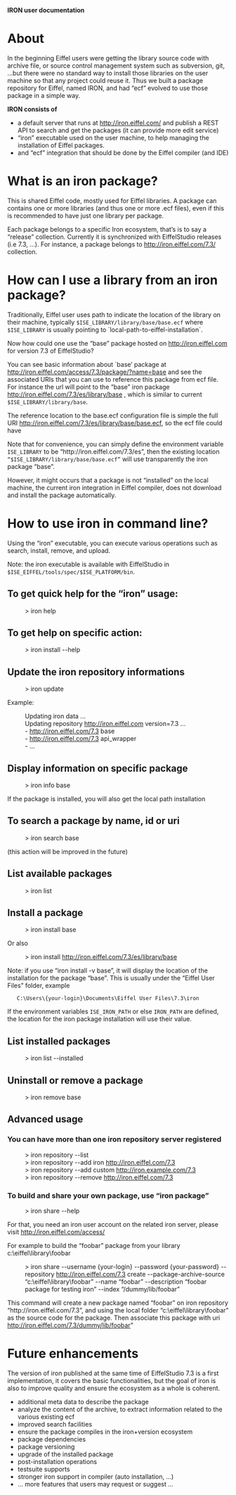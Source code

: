 {{UnderConstruction}}

'''IRON user documentation'''

= About=
In the beginning Eiffel users were getting the library source code with archive file, or source control management system such as subversion, git, …but there were no standard way to install those libraries on the user machine so that any project could reuse it. Thus we built a package repository for Eiffel, named IRON, and had “ecf” evolved to use those package in a simple way.

'''IRON consists of '''
* a default server that runs at http://iron.eiffel.com/ and publish a REST API to search and get the packages (it can provide more edit service)
* “iron” executable used on the user machine, to help managing the installation of Eiffel packages.
* and “ecf” integration that should be done by the Eiffel compiler (and IDE)

=What is an iron package?=
This is shared Eiffel code, mostly used for Eiffel libraries. A package can contains one or more libraries (and thus one or more .ecf files), even if this is recommended to have just one library per package. 

Each package belongs to a specific Iron ecosystem, that’s is to say a “release” collection. Currently it is synchronized with EiffelStudio releases (i.e 7.3, …). 
For instance, a package belongs to http://iron.eiffel.com/7.3/ collection.

=How can I use a library from an iron package?=
Traditionally, Eiffel user uses path to indicate the location of the library on their machine, typically <code>$ISE_LIBRARY/library/base/base.ecf</code> where <code>$ISE_LIBRARY</code> is usually pointing to `local-path-to-eiffel-installation`.

Now how could one use the “base” package hosted on http://iron.eiffel.com for version 7.3 of EiffelStudio? 

You can see basic information about `base’ package at http://iron.eiffel.com/access/7.3/package/?name=base and see the associated URIs that you can use to reference this package from ecf file. For instance the url will point to the “base” iron package  http://iron.eiffel.com/7.3/es/library/base , which is similar to current <code>$ISE_LIBRARY/library/base</code>.

The reference location to the base.ecf configuration file is simple the full URI http://iron.eiffel.com/7.3/es/library/base/base.ecf, so the ecf file could have
:   <library name=”base” location=”http://iron.eiffel.com/7.3/es/library/base/base.ecf” />

Note that for convenience, you can simply define the environment variable <code>ISE_LIBRARY</code> to be “http://iron.eiffel.com/7.3/es”, then the existing location <code>“$ISE_LIBRARY/library/base/base.ecf”</code> will use transparently the iron package “base”.

However, it might occurs that a package is not “installed” on the local machine, the current iron integration in Eiffel compiler, does not download and install the package automatically.

=How to use '''iron''' in command line?=
Using the “iron” executable, you can execute various operations such as search, install, remove, and upload.

Note: the iron executable is available with EiffelStudio in <code>$ISE_EIFFEL/tools/spec/$ISE_PLATFORM/bin</code>.

==To get quick help for the “iron” usage:==
:  > iron help 

==To get help on specific action:==
:  > iron install --help

==Update the iron repository informations==
:  > iron update
Example:
:  Updating iron data ...
:  Updating repository http://iron.eiffel.com version=7.3 ...
:  - http://iron.eiffel.com/7.3 base
:  - http://iron.eiffel.com/7.3 api_wrapper
:  - …

==Display information on specific package==
:  > iron info base
If the package is installed, you will also get the local path installation

==To search a package by name, id or uri==
:  > iron search base
(this action will be improved in the future)

==List available packages==
:  > iron list	

==Install a package==
:  > iron install base
Or also
:  > iron install http://iron.eiffel.com/7.3/es/library/base

Note: if you use “iron install -v base”, it will display the location of the installation for the package “base”.
This is usually under the “Eiffel User Files” folder, example
    <code>C:\Users\{your-login}\Documents\Eiffel User Files\7.3\iron</code>

If the environment variables <code>ISE_IRON_PATH</code> or else <code>IRON_PATH</code> are defined, the location for the iron package installation will use their value.

==List installed packages==
:  > iron list --installed

==Uninstall or remove a package==
:  > iron remove base

==Advanced usage==
===You can have more than one iron repository server registered===
:  > iron repository --list
:  > iron repository --add iron http://iron.eiffel.com/7.3
:  > iron repository --add custom http://iron.example.com/7.3
:  > iron repository --remove http://iron.eiffel.com/7.3

===To build and share your own package, use “iron package”===
:  > iron share --help
For that, you need an iron user account on the related iron server, please visit http://iron.eiffel.com/access/ 

For example to build the “foobar” package from your library c:\eiffel\library\foobar
:  > iron share --username {your-login} --password {your-password} --repository http://iron.eiffel.com/7.3 create --package-archive-source “c:\eiffel\library\foobar” --name “foobar” --description “foobar package for testing iron” --index “/dummy/lib/foobar”

This command will create a new package named “foobar” on iron repository “http://iron.eiffel.com/7.3”, and using the local folder “c:\eiffel\library\foobar” as the source code for the package.
Then associate this package with uri http://iron.eiffel.com/7.3/dummy/lib/foobar”

=Future enhancements=
The version of iron published at the same time of EiffelStudio 7.3 is a first implementation, it covers the basic functionalities, but the goal of iron is also to improve quality and ensure the ecosystem as a whole is coherent.

* additional meta data to describe the package
* analyze the content of the archive, to extract information related to the various existing ecf
* improved search facilities
* ensure the package compiles in the iron+version ecosystem
* package dependencies
* package versioning
* upgrade of the installed package
* post-installation operations
* testsuite supports
* stronger iron support in compiler  (auto installation, …)
* … more features that users may request or suggest ...

